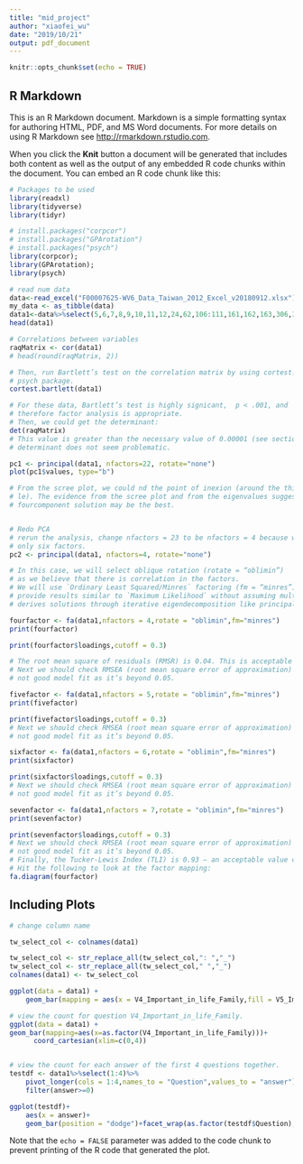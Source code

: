 ```yaml
---
title: "mid_project"
author: "xiaofei_wu"
date: "2019/10/21"
output: pdf_document
---
```


```r
knitr::opts_chunk$set(echo = TRUE)
```

## R Markdown

This is an R Markdown document. Markdown is a simple formatting syntax for authoring HTML, PDF, and MS Word documents. For more details on using R Markdown see <http://rmarkdown.rstudio.com>.

When you click the **Knit** button a document will be generated that includes both content as well as the output of any embedded R code chunks within the document. You can embed an R code chunk like this:

```r
# Packages to be used
library(readxl)
library(tidyverse)
library(tidyr)

# install.packages("corpcor")
# install.packages("GPArotation")
# install.packages("psych")
library(corpcor);
library(GPArotation);
library(psych)

# read num data
data<-read_excel("F00007625-WV6_Data_Taiwan_2012_Excel_v20180912.xlsx")
my_data <- as_tibble(data)
data1<-data%>%select(5,6,7,8,9,10,11,12,24,62,106:111,161,162,163,306,307,308)
head(data1)

# Correlations between variables
raqMatrix <- cor(data1)
# head(round(raqMatrix, 2))    

# Then, run Bartlett’s test on the correlation matrix by using cortest.bartlett() from
# psych package.
cortest.bartlett(data1)

# For these data, Bartlett’s test is highly signicant,  p < .001, and
# therefore factor analysis is appropriate.
# Then, we could get the determinant:
det(raqMatrix)
# This value is greater than the necessary value of 0.00001 (see section 17.5). As such, our
# determinant does not seem problematic.

pc1 <- principal(data1, nfactors=22, rotate="none")
plot(pc1$values, type="b") 

# From the scree plot, we could nd the point of inexion (around the third point to the
# le). The evidence from the scree plot and from the eigenvalues suggests a
# fourcomponent solution may be the best.


# Redo PCA
# rerun the analysis, change nfactors = 23 to be nfactors = 4 because we now want
# only six factors.
pc2 <- principal(data1, nfactors=4, rotate="none")

# In this case, we will select oblique rotation (rotate = “oblimin”) 
# as we believe that there is correlation in the factors. 
# We will use `Ordinary Least Squared/Minres` factoring (fm = “minres”), as it is known to
# provide results similar to `Maximum Likelihood` without assuming multivariate normal distribution and
# derives solutions through iterative eigendecomposition like principal axis.

fourfactor <- fa(data1,nfactors = 4,rotate = "oblimin",fm="minres")
print(fourfactor)

print(fourfactor$loadings,cutoff = 0.3)

# The root mean square of residuals (RMSR) is 0.04. This is acceptable as this value should be closer to 0.
# Next we should check RMSEA (root mean square error of approximation) index. Its value, 0.07 shows
# not good model fit as it’s beyond 0.05.

```

```r

fivefactor <- fa(data1,nfactors = 5,rotate = "oblimin",fm="minres")
print(fivefactor)

print(fivefactor$loadings,cutoff = 0.3)
# Next we should check RMSEA (root mean square error of approximation) index. Its value, 0.066 shows
# not good model fit as it’s beyond 0.05.
```

```r

sixfactor <- fa(data1,nfactors = 6,rotate = "oblimin",fm="minres")
print(sixfactor)

print(sixfactor$loadings,cutoff = 0.3)
# Next we should check RMSEA (root mean square error of approximation) index. Its value, 0.052 shows
# not good model fit as it’s beyond 0.05.
```

```r

sevenfactor <- fa(data1,nfactors = 7,rotate = "oblimin",fm="minres")
print(sevenfactor)

print(sevenfactor$loadings,cutoff = 0.3)
# Next we should check RMSEA (root mean square error of approximation) index. Its value, 0.047 shows
# not good model fit as it’s beyond 0.05.
# Finally, the Tucker-Lewis Index (TLI) is 0.93 – an acceptable value considering it’s over 0.9.
# Hit the following to look at the factor mapping:
fa.diagram(fourfactor)
```

## Including Plots


```r
# change column name

tw_select_col <- colnames(data1)

tw_select_col <- str_replace_all(tw_select_col,": ","_")
tw_select_col <- str_replace_all(tw_select_col," ","_")
colnames(data1) <- tw_select_col

ggplot(data = data1) + 
    geom_bar(mapping = aes(x = V4_Important_in_life_Family,fill = V5_Important_in_life_Friends))

# view the count for question V4_Important_in_life_Family.
ggplot(data = data1) +
geom_bar(mapping=aes(x=as.factor(V4_Important_in_life_Family)))+ 
      coord_cartesian(xlim=c(0,4))


# view the count for each answer of the first 4 questions together. 
testdf <- data1%>%select(1:4)%>%
    pivot_longer(cols = 1:4,names_to = "Question",values_to = "answer") %>%
    filter(answer>=0)

ggplot(testdf)+
    aes(x = answer)+
    geom_bar(position = "dodge")+facet_wrap(as.factor(testdf$Question),ncol = 2)
```



Note that the `echo = FALSE` parameter was added to the code chunk to prevent printing of the R code that generated the plot.
